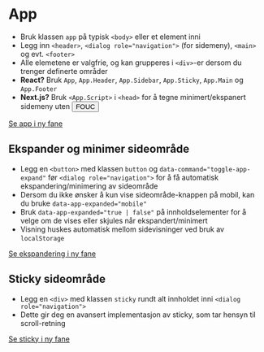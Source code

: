
<Meta of={stories} />

# App
- Bruk klassen `app` på typisk `<body>` eller et element inni
- Legg inn `<header>`, `<dialog role="navigation">` (for sidemeny), `<main>` og evt. `<footer>`
- Alle elemetene er valgfrie, og kan grupperes i `<div>`-er dersom du trenger definerte områder
- **React?** Bruk `App`, `App.Header`, `App.Sidebar`,  `App.Sticky`,  `App.Main` og `App.Footer`
- **Next.js?** Bruk `<App.Script>` i `<head>` for å tegne minimert/ekspanert sidemeny uten <button type="button" data-popover="inline" popoverTarget='fouc'>FOUC</button><div className={styles.popover} popover="auto" id="fouc">Flash of unstyled content</div>
<div className="sbdocs-canvas-thumbnail">
  <a className={styles.button} data-arrow data-variant="primary" target="_blank" href="/iframe.html?globals=&id=designsystem-app--default">Se app i ny fane</a>
  <Canvas of={stories.Default} />
</div>

## Ekspander og minimer sideområde
- Legg en `<button>` med klassen `button` og `data-command="toggle-app-expand"` før `<dialog role="navigation">` for å få automatisk ekspandering/minimering av sideområde
- Dersom du ikke ønsker å kun vise sideområde-knappen på mobil, kan du bruke `data-app-expanded="mobile"`
- Bruk `data-app-expanded="true | false"` på innholdselementer for å velge om de vises eller skjules når ekspandert/minimert
- Visning huskes automatisk mellom sidevisninger ved bruk av `localStorage`
<div className="sbdocs-canvas-thumbnail">
  <a className={styles.button} data-arrow data-variant="primary" target="_blank" href="/iframe.html?globals=&id=designsystem-app--default">Se ekspandering i ny fane</a>
  <Canvas of={stories.Default} />
</div>

## Sticky sideområde
- Legg en `<div>` med klassen `sticky` rundt alt innholdet inni `<dialog role="navigation">`
- Dette gir deg en avansert implementasjon av sticky, som tar hensyn til scroll-retning
<div className="sbdocs-canvas-thumbnail">
  <a className={styles.button} data-arrow data-variant="primary"target="_blank" href="/iframe.html?globals=&id=designsystem-app--with-complex-content">Se sticky i ny fane</a>
  <Canvas of={stories.Default} />
</div>

<CssVariables component="app" />